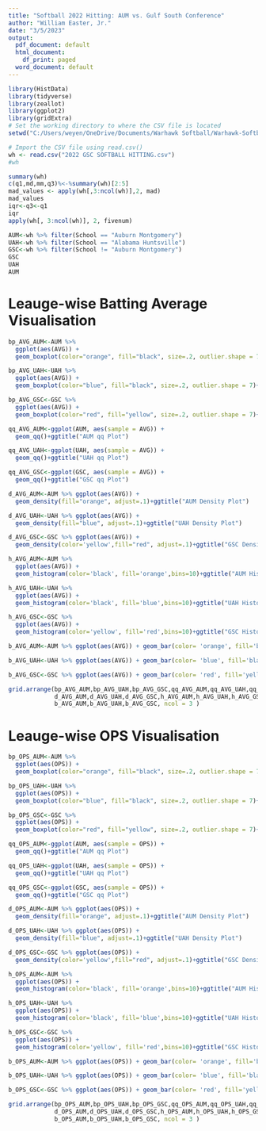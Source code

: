 ```yaml
---
title: "Softball 2022 Hitting: AUM vs. Gulf South Conference"
author: "William Easter, Jr."
date: "3/5/2023"
output:
  pdf_document: default
  html_document:
    df_print: paged
  word_document: default
---
```






```r
library(HistData)
library(tidyverse)
library(zeallot)
library(ggplot2)
library(gridExtra)
# Set the working directory to where the CSV file is located
setwd("C:/Users/weyen/OneDrive/Documents/Warhawk Softball/Warhawk-Softball")

# Import the CSV file using read.csv()
wh <- read.csv("2022 GSC SOFTBALL HITTING.csv")
#wh

summary(wh)
c(q1,md,mm,q3)%<-%summary(wh)[2:5]
mad_values <- apply(wh[,3:ncol(wh)],2, mad)
mad_values
iqr<-q3<-q1
iqr
apply(wh[, 3:ncol(wh)], 2, fivenum)

AUM<-wh %>% filter(School == "Auburn Montgomery")
UAH<-wh %>% filter(School == "Alabama Huntsville")
GSC<-wh %>% filter(School != "Auburn Montgomery")
GSC
UAH
AUM
```


# Leauge-wise Batting Average Visualisation
```r

bp_AVG_AUM<-AUM %>% 
  ggplot(aes(AVG)) +
  geom_boxplot(color="orange", fill="black", size=.2, outlier.shape = 7)+ggtitle("AUM Boxplot")

bp_AVG_UAH<-UAH %>% 
  ggplot(aes(AVG)) +
  geom_boxplot(color="blue", fill="black", size=.2, outlier.shape = 7)+ggtitle("UAH Boxplot")

bp_AVG_GSC<-GSC %>% 
  ggplot(aes(AVG)) +
  geom_boxplot(color="red", fill="yellow", size=.2, outlier.shape = 7)+ggtitle("GSC Boxplot")

qq_AVG_AUM<-ggplot(AUM, aes(sample = AVG)) +
  geom_qq()+ggtitle("AUM qq Plot")

qq_AVG_UAH<-ggplot(UAH, aes(sample = AVG)) +
  geom_qq()+ggtitle("UAH qq Plot")

qq_AVG_GSC<-ggplot(GSC, aes(sample = AVG)) +
  geom_qq()+ggtitle("GSC qq Plot")

d_AVG_AUM<-AUM %>% ggplot(aes(AVG)) +
  geom_density(fill="orange", adjust=.1)+ggtitle("AUM Density Plot")

d_AVG_UAH<-UAH %>% ggplot(aes(AVG)) +
  geom_density(fill="blue", adjust=.1)+ggtitle("UAH Density Plot")

d_AVG_GSC<-GSC %>% ggplot(aes(AVG)) +
  geom_density(color='yellow',fill="red", adjust=.1)+ggtitle("GSC Density Plot")

h_AVG_AUM<-AUM %>% 
  ggplot(aes(AVG)) + 
  geom_histogram(color='black', fill='orange',bins=10)+ggtitle("AUM Histogram")

h_AVG_UAH<-UAH %>% 
  ggplot(aes(AVG)) + 
  geom_histogram(color='black', fill='blue',bins=10)+ggtitle("UAH Histogram")

h_AVG_GSC<-GSC %>% 
  ggplot(aes(AVG)) + 
  geom_histogram(color='yellow', fill='red',bins=10)+ggtitle("GSC Histogram")

b_AVG_AUM<-AUM %>% ggplot(aes(AVG)) + geom_bar(color= 'orange', fill='black')+ggtitle("AUM Barplot")

b_AVG_UAH<-UAH %>% ggplot(aes(AVG)) + geom_bar(color= 'blue', fill='black')+ggtitle("AUM Barplot")

b_AVG_GSC<-GSC %>% ggplot(aes(AVG)) + geom_bar(color= 'red', fill='yellow')+ggtitle("GSC Barplot")

grid.arrange(bp_AVG_AUM,bp_AVG_UAH,bp_AVG_GSC,qq_AVG_AUM,qq_AVG_UAH,qq_AVG_GSC,
             d_AVG_AUM,d_AVG_UAH,d_AVG_GSC,h_AVG_AUM,h_AVG_UAH,h_AVG_GSC,
             b_AVG_AUM,b_AVG_UAH,b_AVG_GSC, ncol = 3 )
``` 
# Leauge-wise OPS Visualisation

```r

bp_OPS_AUM<-AUM %>% 
  ggplot(aes(OPS)) +
  geom_boxplot(color="orange", fill="black", size=.2, outlier.shape = 7)+ggtitle("AUM Boxplot")

bp_OPS_UAH<-UAH %>% 
  ggplot(aes(OPS)) +
  geom_boxplot(color="blue", fill="black", size=.2, outlier.shape = 7)+ggtitle("UAH Boxplot")

bp_OPS_GSC<-GSC %>% 
  ggplot(aes(OPS)) +
  geom_boxplot(color="red", fill="yellow", size=.2, outlier.shape = 7)+ggtitle("GSC Boxplot")

qq_OPS_AUM<-ggplot(AUM, aes(sample = OPS)) +
  geom_qq()+ggtitle("AUM qq Plot")

qq_OPS_UAH<-ggplot(UAH, aes(sample = OPS)) +
  geom_qq()+ggtitle("UAH qq Plot")

qq_OPS_GSC<-ggplot(GSC, aes(sample = OPS)) +
  geom_qq()+ggtitle("GSC qq Plot")

d_OPS_AUM<-AUM %>% ggplot(aes(OPS)) +
  geom_density(fill="orange", adjust=.1)+ggtitle("AUM Density Plot")

d_OPS_UAH<-UAH %>% ggplot(aes(OPS)) +
  geom_density(fill="blue", adjust=.1)+ggtitle("UAH Density Plot")

d_OPS_GSC<-GSC %>% ggplot(aes(OPS)) +
  geom_density(color='yellow',fill="red", adjust=.1)+ggtitle("GSC Density Plot")

h_OPS_AUM<-AUM %>% 
  ggplot(aes(OPS)) + 
  geom_histogram(color='black', fill='orange',bins=10)+ggtitle("AUM Histogram")

h_OPS_UAH<-UAH %>% 
  ggplot(aes(OPS)) + 
  geom_histogram(color='black', fill='blue',bins=10)+ggtitle("UAH Histogram")

h_OPS_GSC<-GSC %>% 
  ggplot(aes(OPS)) + 
  geom_histogram(color='yellow', fill='red',bins=10)+ggtitle("GSC Histogram")

b_OPS_AUM<-AUM %>% ggplot(aes(OPS)) + geom_bar(color= 'orange', fill='black')+ggtitle("AUM Barplot")

b_OPS_UAH<-UAH %>% ggplot(aes(OPS)) + geom_bar(color= 'blue', fill='black')+ggtitle("AUM Barplot")

b_OPS_GSC<-GSC %>% ggplot(aes(OPS)) + geom_bar(color= 'red', fill='yellow')+ggtitle("GSC Barplot")

grid.arrange(bp_OPS_AUM,bp_OPS_UAH,bp_OPS_GSC,qq_OPS_AUM,qq_OPS_UAH,qq_OPS_GSC,
             d_OPS_AUM,d_OPS_UAH,d_OPS_GSC,h_OPS_AUM,h_OPS_UAH,h_OPS_GSC,
             b_OPS_AUM,b_OPS_UAH,b_OPS_GSC, ncol = 3 )
``` 


